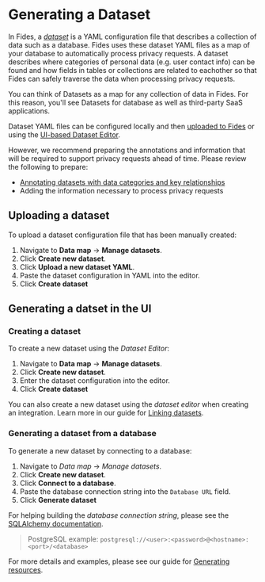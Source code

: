 
# Generating a Dataset

In Fides, a [_dataset_](/user-guides/datasets) is a YAML configuration file that describes a collection of data such as a database. Fides uses these dataset YAML files as a map of your database to automatically process privacy requests. A dataset describes where categories of personal data (e.g. user contact info) can be found and how fields in tables or collections are related to eachother so that Fides can safely traverse the data when processing privacy requests. 

<Callout emoji="" type="info">You can think of Datasets as a map for any collection of data in Fides. For this reason, you'll see Datasets for database as well as third-party SaaS applications.</Callout>

Dataset YAML files can be configured locally and then [uploaded to Fides](#uploading-a-dataset) or using the [UI-based Dataset Editor](#generating-a-datset-in-the-ui). 

However, we recommend preparing the annotations and information that will be required to support privacy requests ahead of time. Please review the following to prepare:
* [Annotating datasets with data categories and key relationships](/user-guides/datasets/annotate-datasets#adding-an-identity-key)
* Adding the information necessary to process privacy requests

## Uploading a dataset 
To upload a dataset configuration file that has been manually created:  

1. Navigate to **Data map** → **Manage datasets**.
2. Click **Create new dataset**.
3. Click **Upload a new dataset YAML**.
4. Paste the dataset configuration in YAML into the editor.
5. Click **Create dataset**

<Screenshot img="/assets/img/privacy-requests/generate_dataset.gif" description="Generate a dataset" /> 


## Generating a datset in the UI

### Creating a dataset 
To create a new dataset using the _Dataset Editor_:
1. Navigate to **Data map** → **Manage datasets**.
2. Click **Create new dataset**.
3. Enter the dataset configuration into the editor.
4. Click **Create dataset**

<Callout emoji="" type="info">You can also create a new dataset using the _dataset editor_ when creating an integration. Learn more in our guide for [Linking datasets](/user-guides/datasets/link-datasets).</Callout> 

<Screenshot img="/assets/img/privacy-requests/generate_dataset.gif" description="Generate a dataset" /> 

### Generating a dataset from a database
To generate a new dataset by connecting to a database:
1. Navigate to *Data map* → *Manage datasets*.
2. Click **Create new dataset**.
3. Click **Connect to a database**.
4. Paste the database connection string into the `Database URL` field. 
5. Click **Generate dataset**

For helping building the _database connection string_, please see the [SQLAlchemy documentation](https://docs.sqlalchemy.org/en/20/core/engines.html#database-urls). 
>PostgreSQL example: `postgresql://<user>:<password>@<hostname>:<port>/<database>`

<Screenshot img="/assets/img/privacy-requests/generate_dataset_db.gif" description="Generate a dataset" /> 

For more details and examples, please see our guide for [Generating resources](/dev-docs/cli/manage/cmd-generate).
